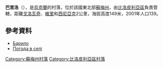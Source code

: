 {{coord|51|3|56|N|34|27|27|E|scale:100000_region:UA|display=title}}

'''巴里洛'''（{{lang-uk|Барило}}），是[[烏克蘭|烏克蘭]]的村落，位於該國東北部[[蘇梅州|蘇梅州]]，由[[比洛皮利亞區|比洛皮利亞區]]負責管轄，距離[[戈洛瓦奇|戈洛瓦奇]]、[[維里_(比洛皮利亞區)|維里]]和[[西尼亞克_(比洛皮利亞區)|西尼亞克]]2公里，海拔高度149米，2001年人口139。

==參考資料==
* [http://w1.c1.rada.gov.ua/pls/z7502/A005?rdat1=02.02.2010&rf7571=28600 Барило]{{dead link|date=2017年12月 |bot=InternetArchiveBot |fix-attempted=yes }}
* [http://weather.in.ua/ua/symskaja/698 Погода в селі] {{Wayback|url=http://weather.in.ua/ua/symskaja/698 |date=20150216215239 }}

{{DEFAULTSORT:Барило}}

[[Category:蘇梅州村落|Category:蘇梅州村落]]
[[Category:比洛皮利亞區村落|Category:比洛皮利亞區村落]]


{{Sumy-geo-stub}}